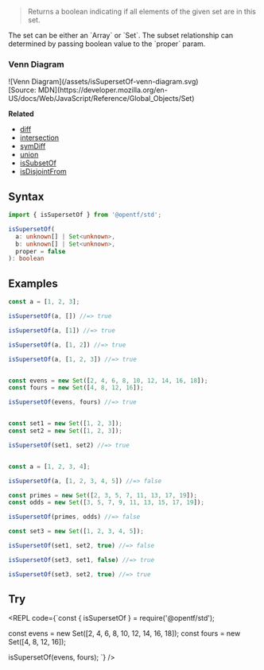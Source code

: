 
> Returns a boolean indicating if all elements of the given set are in this set.

<Callout type="info">
  The set can be either an `Array` or `Set`.
</Callout>

<Callout>
  The subset relationship can determined by passing boolean value to the `proper` param. 
</Callout>

### Venn Diagram
<div style={{padding: '15px', backgroundColor: 'white'}}>
  ![Venn Diagram](/assets/isSupersetOf-venn-diagram.svg)
  <div style={{textAlign: 'right', fontSize: '14px'}}>
    [Source: MDN](https://developer.mozilla.org/en-US/docs/Web/JavaScript/Reference/Global_Objects/Set)
  </div>
</div>

**Related**
- [diff](/Array/diff)
- [intersection](/Array/intersection)
- [symDiff](/Array/symDiff)
- [union](/Array/union)
- [isSubsetOf](/Maths/isSubsetOf)
- [isDisjointFrom](/Maths/isDisjointFrom)


## Syntax

```ts
import { isSupersetOf } from '@opentf/std';

isSupersetOf(
  a: unknown[] | Set<unknown>,
  b: unknown[] | Set<unknown>,
  proper = false
): boolean
```

## Examples

```ts
const a = [1, 2, 3];

isSupersetOf(a, []) //=> true

isSupersetOf(a, [1]) //=> true

isSupersetOf(a, [1, 2]) //=> true

isSupersetOf(a, [1, 2, 3]) //=> true


const evens = new Set([2, 4, 6, 8, 10, 12, 14, 16, 18]);
const fours = new Set([4, 8, 12, 16]);

isSupersetOf(evens, fours) //=> true


const set1 = new Set([1, 2, 3]);
const set2 = new Set([1, 2, 3]);

isSupersetOf(set1, set2) //=> true


const a = [1, 2, 3, 4];

isSupersetOf(a, [1, 2, 3, 4, 5]) //=> false

const primes = new Set([2, 3, 5, 7, 11, 13, 17, 19]);
const odds = new Set([3, 5, 7, 9, 11, 13, 15, 17, 19]);

isSupersetOf(primes, odds) //=> false

const set3 = new Set([1, 2, 3, 4, 5]);

isSupersetOf(set1, set2, true) //=> false

isSupersetOf(set3, set1, false) //=> true

isSupersetOf(set3, set2, true) //=> true
```

## Try

<REPL code={`const { isSupersetOf } = require('@opentf/std');

const evens = new Set([2, 4, 6, 8, 10, 12, 14, 16, 18]);
const fours = new Set([4, 8, 12, 16]);

isSupersetOf(evens, fours);
`} />